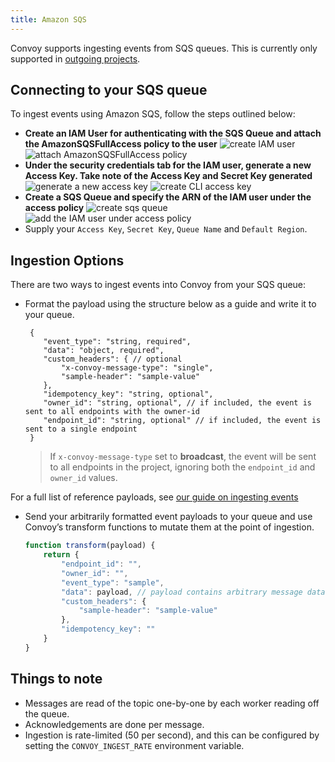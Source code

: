 ```yaml
---
title: Amazon SQS
---
```


Convoy supports ingesting events from SQS queues. This is currently only supported in [outgoing projects](../../product-manual/organizations-and-projects#outgoing-project).

## Connecting to your SQS queue
To ingest events using Amazon SQS, follow the steps outlined below:

-  **Create an IAM User for authenticating with the SQS Queue and attach the AmazonSQSFullAccess policy to the user** <Frame>![create IAM user](/images/create-sqs-user.png)</Frame> <Frame>![attach AmazonSQSFullAccess policy](/images/attach-sqs-policy.png)</Frame>
-  **Under the security credentials tab for the IAM user, generate a new Access Key. Take note of the Access Key and Secret Key generated** <Frame>![generate a new access key](/images/generate-access-key.png)</Frame> <Frame>![create CLI access key](/images/cli-access-key.png)</Frame>
-  **Create a SQS Queue and specify the ARN of the IAM user under the access policy** <Frame>![create sqs queue](/images/create-sqs-queue.png)</Frame> <Frame>![add the IAM user under access policy](/images/access-policy-iam-user.png)</Frame>
-  Supply your `Access Key`, `Secret Key`, `Queue Name` and `Default Region`.

## Ingestion Options
There are two ways to ingest events into Convoy from your SQS queue:
- Format the payload using the structure below as a guide and write it to your queue.
  ```json5 reference payload
   {
      "event_type": "string, required",
      "data": "object, required",
      "custom_headers": { // optional
          "x-convoy-message-type": "single",
          "sample-header": "sample-value"
      },
      "idempotency_key": "string, optional",
      "owner_id": "string, optional", // if included, the event is sent to all endpoints with the owner-id
      "endpoint_id": "string, optional" // if included, the event is sent to a single endpoint
   }
    ```
  > If `x-convoy-message-type` set to **broadcast**, the event will be sent to all endpoints in the project, ignoring both the `endpoint_id` and `owner_id` values.

For a full list of reference payloads, see [our guide on ingesting events](../../product-manual/events-and-event-deliveries#ingesting-events)
- Send your arbitrarily formatted event payloads to your queue and use Convoy’s transform functions to mutate them at the point of ingestion.
  ```js transform function
  function transform(payload) {
      return {
          "endpoint_id": "",
          "owner_id": "",
          "event_type": "sample",
          "data": payload, // payload contains arbitrary message data read from your queue
          "custom_headers": {
              "sample-header": "sample-value"
          },
          "idempotency_key": ""
      }
  }
    ```

## Things to note
- Messages are read of the topic one-by-one by each worker reading off the queue.
- Acknowledgements are done per message.
- Ingestion is rate-limited (50 per second), and this can be configured by setting the `CONVOY_INGEST_RATE` environment variable.

